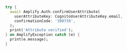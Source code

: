 ```dart
try {
  await Amplify.Auth.confirmUserAttribute(
    userAttributeKey: CognitoUserAttributeKey.email,
    confirmationCode: '390739',
  );
  print('Attribute verified');
} on AmplifyException catch (e) {
  print(e.message);
}
```
